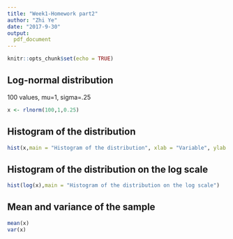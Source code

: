 ```yaml
---
title: "Week1-Homework part2"
author: "Zhi Ye"
date: "2017-9-30"
output:
  pdf_document
---
```


```r
knitr::opts_chunk$set(echo = TRUE)
```

## Log-normal distribution
100 values, mu=1, sigma=.25
```r
x <- rlnorm(100,1,0.25)
```

## Histogram of the distribution

```r
hist(x,main = "Histogram of the distribution", xlab = "Variable", ylab = "Frequency of variables")
```

## Histogram of the distribution on the log scale
```r
hist(log(x),main = "Histogram of the distribution on the log scale")
```

##  Mean and variance of the sample
```r
mean(x)
var(x)
```
